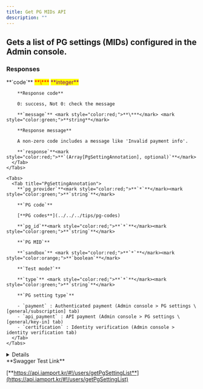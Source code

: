 ```yaml
---
title: Get PG MIDs API
description: ""
---
```



## Gets a list of PG settings (MIDs) configured in the Admin console.

<Swagger method="get" path="/users/pg" baseUrl="https://api.iamport.kr" summary="Gets a list of PG settings (MIDs) configured in the Admin console.">
  <SwaggerDescription />

  ### Responses

  <SwaggerResponse status="200: OK" description="Success">
    <Tabs>
      <Tab title="MultiplePgSettingResponse">
        **`code`** <mark style="color:red;">**\***</mark> <mark style="color:purple;">**integer**</mark>

        **Response code**

        0: success, Not 0: check the message

        **`message`** <mark style="color:red;">**\***</mark> <mark style="color:green;">**string**</mark>

        **Response message**

        A non-zero code includes a message like 'Invalid payment info'.

        **`response`**<mark style="color:red;">**`(Array[PgSettingAnnotation], optional)`**</mark>
      </Tab>
    </Tabs>

    <Tabs>
      <Tab title="PgSettingAnnotation">
        **`pg_provider`**<mark style="color:red;">**`*`**</mark><mark style="color:green;">**`string`**</mark>

        **`PG code`**

        [**PG codes**](../../../tips/pg-codes)

        **`pg_id`**<mark style="color:red;">**`*`**</mark><mark style="color:green;">**`string`**</mark>

        **`PG MID`**

        **`sandbox`** <mark style="color:red;">**`*`**</mark><mark style="color:orange;">**`boolean`**</mark>

        **`Test mode?`**

        **`type`** <mark style="color:red;">**`*`**</mark><mark style="color:green;">**`string`**</mark>

        **`PG setting type`**

        - `payment` : Authenticated payment (Admin console > PG settings \[general/subscription] tab)
        - `api_payment` : API payment (Admin console > PG settings \[general/key-in] tab)
        - `certification` : Identity verification (Admin console > identity verification tab)
      </Tab>
    </Tabs>
  </SwaggerResponse>
</Swagger>

<Details>
  <p slot="summary">Response Model Schema</p>

  ```json
  {
    "code": 0,
    "message": "string",
    "response": [
      {
        "pg_provider": "string",
        "pg_id": "string",
        "sandbox": true,
        "type": "payment"
      }
    ]
  }
  ```
</Details>

<Hint style="success">
  **Swagger Test Link**

  [**https://api.iamport.kr/#!/users/getPgSettingList**](https://api.iamport.kr/#!/users/getPgSettingList)
</Hint>
